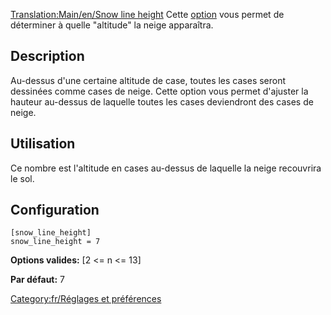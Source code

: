 [[Translation:Main/en/Snow line height]]
Cette [[Main/fr/Options avancées|option]] vous permet de déterminer à quelle "altitude" la neige apparaîtra.

== Description ==

Au-dessus d'une certaine altitude de case, toutes les cases seront dessinées comme cases de neige. Cette option vous permet d'ajuster la hauteur au-dessus de laquelle toutes les cases deviendront des cases de neige.

== Utilisation ==

Ce nombre est l'altitude en cases au-dessus de laquelle la neige recouvrira le sol.

== Configuration ==

<pre>
[snow_line_height]
snow_line_height = 7
</pre>

'''Options valides:''' [2 <= n <= 13]

'''Par défaut:''' 7

[[Category:fr/Réglages et préférences]]